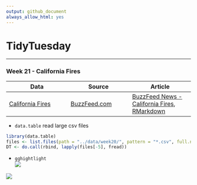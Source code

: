 ```yaml
---
output: github_document
always_allow_html: yes
---
```

# TidyTuesday  

***  
### Week 21 - California Fires        
|	Data| Source |Article |
|----|----|----|
| [California Fires](https://github.com/rfordatascience/tidytuesday/tree/master/data/week21) | [BuzzFeed.com](https://github.com/BuzzFeedNews/2018-07-wildfire-trends) | [BuzzFeed News - California Fires](https://www.buzzfeednews.com/article/peteraldhous/california-wildfires-people-climate), [RMarkdown](https://buzzfeednews.github.io/2018-07-wildfire-trends/)|  

* `data.table` read large csv files  

```r
library(data.table)
files <- list.files(path = "../data/week20/", pattern = "*.csv", full.names = T)
DT <- do.call(rbind, lapply(files[-5], fread))
```
*  `gghightlight`  
![](https://raw.githubusercontent.com/ChuliangXiao/tidytuesday/master/Week20/total.png) 

![](https://raw.githubusercontent.com/ChuliangXiao/tidytuesday/master/Week20/cat4.png) 